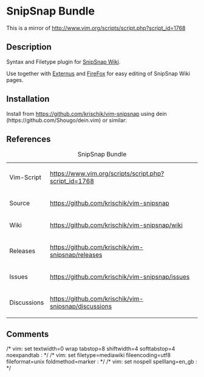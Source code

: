 = SnipSnap Bundle =

This is a mirror of http://www.vim.org/scripts/script.php?script_id=1768

== Description ==

Syntax and Filetype plugin for [http://www.snipsnap.org/space/start SnipSnap Wiki].

Use together with [http://martin.krischik.com/index.php/Main/EditusExternus.Editus Externus]
and [http://www.mozilla.com/firefox FireFox] for easy editing of SnipSnap Wiki pages.

== Installation ==

Install from https://github.com/krischik/vim-snipsnap using dein (https://github.com/Shougo/dein.vim) or similar:

{{code|lang=vim|
call dein#begin('$HOME/vimfiles/bundles')
call dein#add('krischik/vim-snipsnap')
call dein#end()
call dein#install()
}}

== References ==

{|
|+ SnipSnap Bundle
|-
| Vim-Script	|| https://www.vim.org/scripts/script.php?script_id=1768
|-
| Source	|| https://github.com/krischik/vim-snipsnap
|-
| Wiki		|| https://github.com/krischik/vim-snipsnap/wiki
|-
| Releases	|| https://github.com/krischik/vim-snipsnap/releases
|-
| Issues	|| https://github.com/krischik/vim-snipsnap/issues
|-
| Discussions	|| https://github.com/krischik/vim-snipsnap/discussions
|}

==Comments==

/* vim: set textwidth=0 wrap tabstop=8 shiftwidth=4 softtabstop=4 noexpandtab : */
/* vim: set filetype=mediawiki fileencoding=utf8 fileformat=unix foldmethod=marker : */
/* vim: set nospell spelllang=en_gb : */
